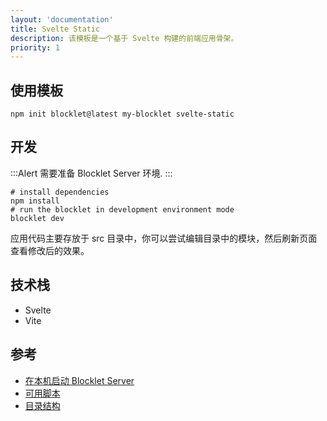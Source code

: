 ```yaml
---
layout: 'documentation'
title: Svelte Static
description: 该模板是一个基于 Svelte 构建的前端应用骨架。
priority: 1
---
```


<TemplateInfo templateName="svelte-static" />

## 使用模板

```shell
npm init blocklet@latest my-blocklet svelte-static
```


## 开发

:::Alert
需要准备 Blocklet Server 环境.
:::

```shell
# install dependencies
npm install
# run the blocklet in development environment mode
blocklet dev
```

应用代码主要存放于 src 目录中，你可以尝试编辑目录中的模块，然后刷新页面查看修改后的效果。

## 技术栈

- Svelte
- Vite

## 参考

- [在本机启动 Blocklet Server](https://developer.blocklet.io/docs/en/prerequisites/server)
- [可用脚本](/available-scripts)
- [目录结构](/folder-structure)
